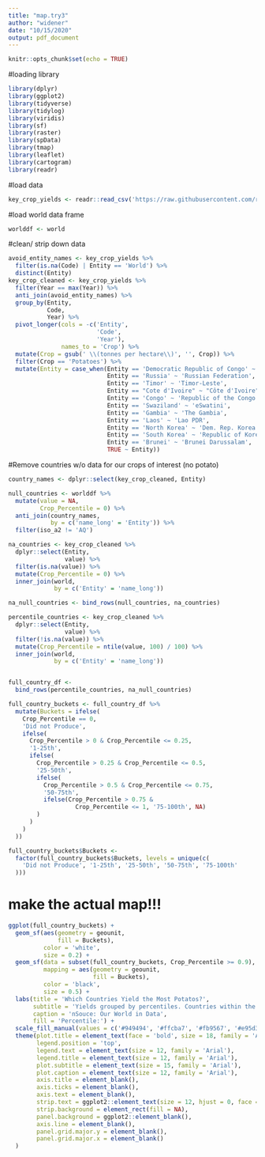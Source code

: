 ```yaml
---
title: "map.try3"
author: "widener"
date: "10/15/2020"
output: pdf_document
---
```


```r
knitr::opts_chunk$set(echo = TRUE)
```

#loading library
```r
library(dplyr)
library(ggplot2)
library(tidyverse)
library(tidylog)
library(viridis)
library(sf)
library(raster)
library(spData)
library(tmap)
library(leaflet)
library(cartogram)
library(readr)
```

#load data
```r
key_crop_yields <- readr::read_csv('https://raw.githubusercontent.com/rfordatascience/tidytuesday/master/data/2020/2020-09-01/key_crop_yields.csv')
```
#load world data frame
```r
worlddf <- world
```

#clean/ strip down data
```r
avoid_entity_names <- key_crop_yields %>%
  filter(is.na(Code) | Entity == 'World') %>%
  distinct(Entity)
key_crop_cleaned <- key_crop_yields %>%
  filter(Year == max(Year)) %>%
  anti_join(avoid_entity_names) %>%
  group_by(Entity,
           Code,
           Year) %>%
  pivot_longer(cols = -c('Entity',
                         'Code',
                         'Year'),
               names_to = 'Crop') %>%
  mutate(Crop = gsub(' \\(tonnes per hectare\\)', '', Crop)) %>%
  filter(Crop == 'Potatoes') %>% 
  mutate(Entity = case_when(Entity == 'Democratic Republic of Congo' ~ 'Democratic Republic of the Congo',
                            Entity == 'Russia' ~ 'Russian Federation',
                            Entity == 'Timor' ~ 'Timor-Leste',
                            Entity == "Cote d'Ivoire" ~ "Côte d'Ivoire",
                            Entity == 'Congo' ~ 'Republic of the Congo',
                            Entity == 'Swaziland' ~ 'eSwatini',
                            Entity == 'Gambia' ~ 'The Gambia',
                            Entity == 'Laos' ~ 'Lao PDR',
                            Entity == 'North Korea' ~ 'Dem. Rep. Korea',
                            Entity == 'South Korea' ~ 'Republic of Korea',
                            Entity == 'Brunei' ~ 'Brunei Darussalam',
                            TRUE ~ Entity))
```

#Remove countries w/o data for our crops of interest (no potato)
```r
country_names <- dplyr::select(key_crop_cleaned, Entity)

null_countries <- worlddf %>%
  mutate(value = NA,
         Crop_Percentile = 0) %>%
  anti_join(country_names,
            by = c('name_long' = 'Entity')) %>%
  filter(iso_a2 != 'AQ')

na_countries <- key_crop_cleaned %>%
  dplyr::select(Entity,
                value) %>%
  filter(is.na(value)) %>%
  mutate(Crop_Percentile = 0) %>%
  inner_join(world,
             by = c('Entity' = 'name_long'))

na_null_countries <- bind_rows(null_countries, na_countries)

percentile_countries <- key_crop_cleaned %>%
  dplyr::select(Entity,
                value) %>%
  filter(!is.na(value)) %>%
  mutate(Crop_Percentile = ntile(value, 100) / 100) %>%
  inner_join(world,
             by = c('Entity' = 'name_long'))


full_country_df <-
  bind_rows(percentile_countries, na_null_countries)

full_country_buckets <- full_country_df %>%
  mutate(Buckets = ifelse(
    Crop_Percentile == 0,
    'Did not Produce',
    ifelse(
      Crop_Percentile > 0 & Crop_Percentile <= 0.25,
      '1-25th',
      ifelse(
        Crop_Percentile > 0.25 & Crop_Percentile <= 0.5,
        '25-50th',
        ifelse(
          Crop_Percentile > 0.5 & Crop_Percentile <= 0.75,
          '50-75th',
          ifelse(Crop_Percentile > 0.75 &
                   Crop_Percentile <= 1, '75-100th', NA)
        )
      )
    )
  ))

full_country_buckets$Buckets <-
  factor(full_country_buckets$Buckets, levels = unique(c(
    'Did not Produce', '1-25th', '25-50th', '50-75th', '75-100th'
  )))
```

# make the actual map!!!
```r
ggplot(full_country_buckets) +
  geom_sf(aes(geometry = geounit, 
              fill = Buckets),
          color = 'white',
          size = 0.2) +
  geom_sf(data = subset(full_country_buckets, Crop_Percentile >= 0.9),
          mapping = aes(geometry = geounit,
                        fill = Buckets),
          color = 'black',
          size = 0.5) +
  labs(title = 'Which Countries Yield the Most Potatos?',
       subtitle = 'Yields grouped by percentiles. Countries within the 90th Percentile are highlighted in black.',
       caption = 'nSouce: Our World in Data',
       fill = 'Percentile:') +
  scale_fill_manual(values = c('#949494', '#ffcba7', '#fb9567', '#e95d33', '#d10000')) +
  theme(plot.title = element_text(face = 'bold', size = 18, family = 'Arial'),
        legend.position = 'top',
        legend.text = element_text(size = 12, family = 'Arial'),
        legend.title = element_text(size = 12, family = 'Arial'),
        plot.subtitle = element_text(size = 15, family = 'Arial'),
        plot.caption = element_text(size = 12, family = 'Arial'),
        axis.title = element_blank(),
        axis.ticks = element_blank(),
        axis.text = element_blank(),
        strip.text = ggplot2::element_text(size = 12, hjust = 0, face = 'bold', color = 'black', family = 'Arial'),
        strip.background = element_rect(fill = NA),
        panel.background = ggplot2::element_blank(),
        axis.line = element_blank(),
        panel.grid.major.y = element_blank(),
        panel.grid.major.x = element_blank()
  ) 
```


```r

```
